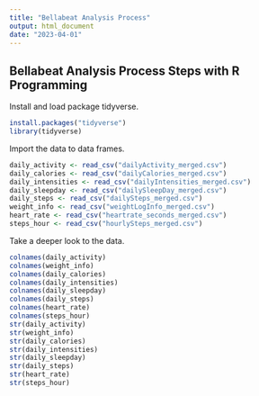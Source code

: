 ---
title: "Bellabeat Analysis Process"
output: html_document
date: "2023-04-01"
---

## Bellabeat Analysis Process Steps with R Programming

Install and load package tidyverse.

```{r cars}
install.packages("tidyverse")
library(tidyverse)
```


Import the data to data frames.

```{r pressure, echo=FALSE}
daily_activity <- read_csv("dailyActivity_merged.csv")
daily_calories <- read_csv("dailyCalories_merged.csv")
daily_intensities <- read_csv("dailyIntensities_merged.csv")
daily_sleepday <- read_csv("dailySleepDay_merged.csv")
daily_steps <- read_csv("dailySteps_merged.csv")
weight_info <- read_csv("weightLogInfo_merged.csv")
heart_rate <- read_csv("heartrate_seconds_merged.csv")
steps_hour <- read_csv("hourlySteps_merged.csv")

```

Take a deeper look to the data.

```{r}
colnames(daily_activity)
colnames(weight_info)
colnames(daily_calories)
colnames(daily_intensities)
colnames(daily_sleepday)
colnames(daily_steps)
colnames(heart_rate)
colnames(steps_hour)
str(daily_activity)
str(weight_info)
str(daily_calories)
str(daily_intensities)
str(daily_sleepday)
str(daily_steps)  
str(heart_rate)
str(steps_hour)
  
```

